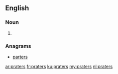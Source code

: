 ==English==

===Noun===
{{head|en|plural}}

# {{plural of|prater|lang=en}}

===Anagrams===
* [[parters#English|parters]]

[[ar:praters]]
[[fr:praters]]
[[ku:praters]]
[[my:praters]]
[[nl:praters]]